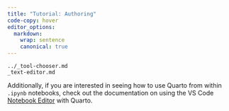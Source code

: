 ```yaml
---
title: "Tutorial: Authoring"
code-copy: hover
editor_options:
  markdown:
    wrap: sentence
    canonical: true
---
```


``` include
../_tool-chooser.md
_text-editor.md
```

Additionally, if you are interested in seeing how to use Quarto from within `.ipynb` notebooks, check out the documentation on using the VS Code [Notebook Editor](/documentation/tools/vscode.qmd#notebook-editor) with Quarto.